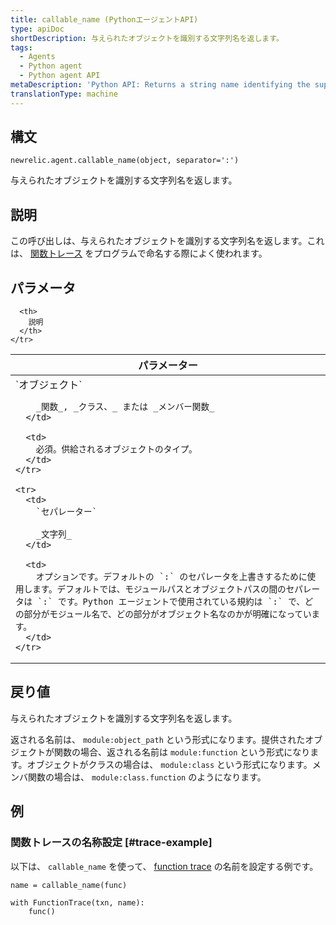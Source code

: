 ```yaml
---
title: callable_name (PythonエージェントAPI)
type: apiDoc
shortDescription: 与えられたオブジェクトを識別する文字列名を返します。
tags:
  - Agents
  - Python agent
  - Python agent API
metaDescription: 'Python API: Returns a string name identifying the supplied object.'
translationType: machine
---
```


## 構文

```
newrelic.agent.callable_name(object, separator=':')
```

与えられたオブジェクトを識別する文字列名を返します。

## 説明

この呼び出しは、与えられたオブジェクトを識別する文字列名を返します。これは、 [関数トレース](/docs/agents/python-agent/python-agent-api/function_trace) をプログラムで命名する際によく使われます。

## パラメータ

<table>
  <thead>
    <tr>
      <th width="25%">
        パラメーター
      </th>

      <th>
        説明
      </th>
    </tr>
  </thead>

  <tbody>
    <tr>
      <td>
        `オブジェクト`

        _関数_, _クラス、_ または _メンバー関数_
      </td>

      <td>
        必須。供給されるオブジェクトのタイプ。
      </td>
    </tr>

    <tr>
      <td>
        `セパレーター`

        _文字列_
      </td>

      <td>
        オプションです。デフォルトの `:` のセパレータを上書きするために使用します。デフォルトでは、モジュールパスとオブジェクトパスの間のセパレータは `:` です。Python エージェントで使用されている規約は `:` で、どの部分がモジュール名で、どの部分がオブジェクト名なのかが明確になっています。
      </td>
    </tr>
  </tbody>
</table>

## 戻り値

与えられたオブジェクトを識別する文字列名を返します。

返される名前は、 `module:object_path` という形式になります。提供されたオブジェクトが関数の場合、返される名前は `module:function` という形式になります。オブジェクトがクラスの場合は、 `module:class` という形式になります。メンバ関数の場合は、 `module:class.function` のようになります。

## 例

### 関数トレースの名称設定 [#trace-example]

以下は、 `callable_name` を使って、 [function trace](/docs/agents/python-agent/python-agent-api/function_trace) の名前を設定する例です。

```
name = callable_name(func)

with FunctionTrace(txn, name):
    func()
```